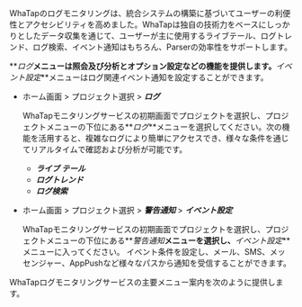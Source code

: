WhaTapのログモニタリングは、統合システムの構築に基づいてユーザーの利便性とアクセシビリティを高めました。WhaTapは独自の技術力をベースにしっかりとしたデータ収集を通じて、ユーザーが主に使用するライブテール、ログトレンド、ログ検索、イベント通知はもちろん、Parserの効率性をサポートします。 

**_ログ_**メニューは照会及び分析とオプション設定などの機能を提供します。**_イベント設定_**メニューはログ関連イベント通知を設定することができます。

-   ホーム画面 > プロジェクト選択 > **_ログ_**

    WhaTapモニタリングサービスの初期画面でプロジェクトを選択し、プロジェクトメニューの下位にある**_ログ_**メニューを選択してください。次の機能を活用すると、複雑なログにより簡単にアクセスでき、様々な条件を通じてリアルタイムで確認および分析が可能です。

    -   **_ライブ テール_**
    -   **_ログトレンド_**
    -   **_ログ検索_**
-   ホーム画面 > プロジェクト選択 > **_警告通知_** > **_イベント設定_**

    WhaTapモニタリングサービスの初期画面でプロジェクトを選択し、プロジェクトメニューの下位にある**_警告通知_**メニューを選択し、**_イベント設定_**メニューに入ってください。 イベント条件を設定し、メール、SMS、メッセンジャー、AppPushなど様々なパスから通知を受信することができます。

WhaTapログモニタリングサービスの主要メニュー案内を次のように提供します。


<DocCardList/>
